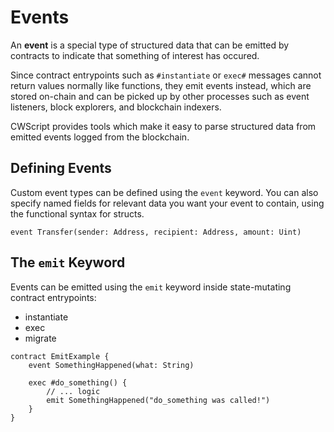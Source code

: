 # Events

An **event** is a special type of structured data that can be emitted by contracts to indicate that something of interest has occured. 

Since contract entrypoints such as `#instantiate` or `exec#` messages cannot return values normally like functions, they emit events instead, which are stored on-chain and can be picked up by other processes such as event listeners, block explorers, and blockchain indexers.

CWScript provides tools which make it easy to parse structured data from emitted events logged from the blockchain. 

## Defining Events

Custom event types can be defined using the `event` keyword. You can also specify named fields for relevant data you want your event to contain, using the functional syntax for structs.

```cwscript
event Transfer(sender: Address, recipient: Address, amount: Uint)
```

## The `emit` Keyword

Events can be emitted using the `emit` keyword inside state-mutating contract entrypoints:

- instantiate
- exec
- migrate

```cwscript
contract EmitExample {
	event SomethingHappened(what: String)

	exec #do_something() {
		// ... logic
		emit SomethingHappened("do_something was called!")
	}
}
```